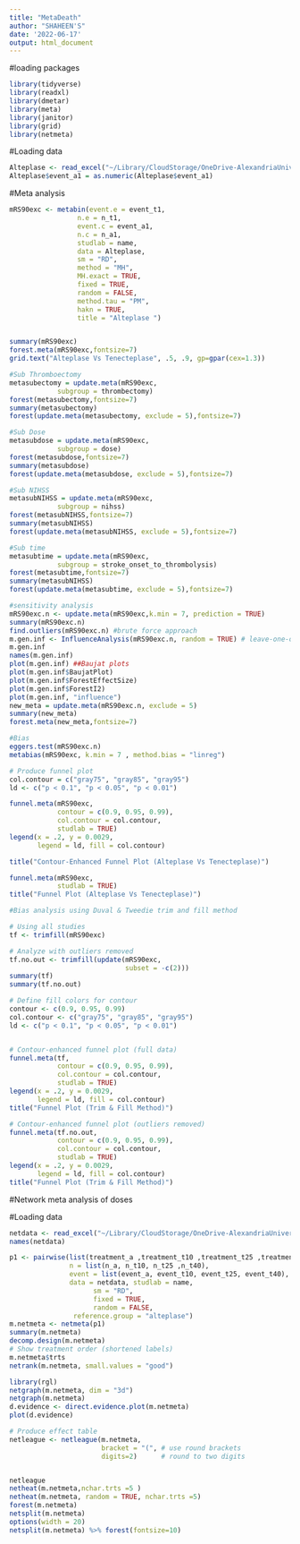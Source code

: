 ```yaml
---
title: "MetaDeath"
author: "SHAHEEN'S"
date: '2022-06-17'
output: html_document
---
```



#loading packages 

```r
library(tidyverse)
library(readxl)
library(dmetar)
library(meta)
library(janitor)
library(grid)
library(netmeta)
```


#Loading data



```r
Alteplase <- read_excel("~/Library/CloudStorage/OneDrive-AlexandriaUniversity/Alteplase/Alteplase.xlsx", sheet = "MetaDeath") %>% as_tibble() %>% clean_names()
Alteplase$event_a1 = as.numeric(Alteplase$event_a1)
```


#Meta analysis

```r

mRS90exc <- metabin(event.e = event_t1, 
                 n.e = n_t1,
                 event.c = event_a1,
                 n.c = n_a1,
                 studlab = name,
                 data = Alteplase,
                 sm = "RD",
                 method = "MH",
                 MH.exact = TRUE,
                 fixed = TRUE,
                 random = FALSE,
                 method.tau = "PM",
                 hakn = TRUE,
                 title = "Alteplase ")


summary(mRS90exc)
forest.meta(mRS90exc,fontsize=7)
grid.text("Alteplase Vs Tenecteplase", .5, .9, gp=gpar(cex=1.3))

```


```r

#Sub Thromboectomy
metasubectomy = update.meta(mRS90exc, 
            subgroup = thrombectomy)
forest(metasubectomy,fontsize=7)
summary(metasubectomy)
forest(update.meta(metasubectomy, exclude = 5),fontsize=7)
```

```r
#Sub Dose
metasubdose = update.meta(mRS90exc, 
            subgroup = dose)
forest(metasubdose,fontsize=7)
summary(metasubdose)
forest(update.meta(metasubdose, exclude = 5),fontsize=7)

```

```r
#Sub NIHSS
metasubNIHSS = update.meta(mRS90exc, 
            subgroup = nihss)
forest(metasubNIHSS,fontsize=7)
summary(metasubNIHSS)
forest(update.meta(metasubNIHSS, exclude = 5),fontsize=7)

```


```r
#Sub time
metasubtime = update.meta(mRS90exc, 
            subgroup = stroke_onset_to_thrombolysis)
forest(metasubtime,fontsize=7)
summary(metasubNIHSS)
forest(update.meta(metasubtime, exclude = 5),fontsize=7)
```



```r
#sensitivity analysis 
mRS90exc.n <- update.meta(mRS90exc,k.min = 7, prediction = TRUE) 
summary(mRS90exc.n)
find.outliers(mRS90exc.n) #brute force approach 
m.gen.inf <- InfluenceAnalysis(mRS90exc.n, random = TRUE) # leave-one-out method
m.gen.inf
names(m.gen.inf)
plot(m.gen.inf) ##Baujat plots
plot(m.gen.inf$BaujatPlot)
plot(m.gen.inf$ForestEffectSize)
plot(m.gen.inf$ForestI2)
plot(m.gen.inf, "influence")
new_meta = update.meta(mRS90exc.n, exclude = 5)  
summary(new_meta)
forest.meta(new_meta,fontsize=7)

```


```r
#Bias
eggers.test(mRS90exc.n)
metabias(mRS90exc, k.min = 7 , method.bias = "linreg")

# Produce funnel plot
col.contour = c("gray75", "gray85", "gray95")
ld <- c("p < 0.1", "p < 0.05", "p < 0.01")

funnel.meta(mRS90exc,
            contour = c(0.9, 0.95, 0.99),
            col.contour = col.contour,
            studlab = TRUE)
legend(x = .2, y = 0.0029, 
       legend = ld, fill = col.contour)

title("Contour-Enhanced Funnel Plot (Alteplase Vs Tenecteplase)")

funnel.meta(mRS90exc,
            studlab = TRUE)
title("Funnel Plot (Alteplase Vs Tenecteplase)")
```





```r
#Bias analysis using Duval & Tweedie trim and fill method

# Using all studies
tf <- trimfill(mRS90exc)

# Analyze with outliers removed
tf.no.out <- trimfill(update(mRS90exc, 
                             subset = -c(2)))
summary(tf)
summary(tf.no.out)

# Define fill colors for contour
contour <- c(0.9, 0.95, 0.99)
col.contour <- c("gray75", "gray85", "gray95")
ld <- c("p < 0.1", "p < 0.05", "p < 0.01")


# Contour-enhanced funnel plot (full data)
funnel.meta(tf, 
            contour = c(0.9, 0.95, 0.99),
            col.contour = col.contour,
            studlab = TRUE)
legend(x = .2, y = 0.0029, 
       legend = ld, fill = col.contour)
title("Funnel Plot (Trim & Fill Method)")

# Contour-enhanced funnel plot (outliers removed)
funnel.meta(tf.no.out, 
            contour = c(0.9, 0.95, 0.99),
            col.contour = col.contour,
            studlab = TRUE)
legend(x = .2, y = 0.0029, 
       legend = ld, fill = col.contour)
title("Funnel Plot (Trim & Fill Method)")
```




#Network meta analysis of doses

#Loading data

```r
netdata <- read_excel("~/Library/CloudStorage/OneDrive-AlexandriaUniversity/Alteplase/Alteplase.xlsx", sheet = "NetExcellent") %>% as_tibble() %>% clean_names()
names(netdata)
```


```r
p1 <- pairwise(list(treatment_a ,treatment_t10 ,treatment_t25 ,treatment_t40),
               n = list(n_a, n_t10, n_t25 ,n_t40),
               event = list(event_a, event_t10, event_t25, event_t40),
               data = netdata, studlab = name,
                     sm = "RD",
                     fixed = TRUE,
                     random = FALSE,
                reference.group = "alteplase")
m.netmeta <- netmeta(p1)
summary(m.netmeta)
decomp.design(m.netmeta)
# Show treatment order (shortened labels)
m.netmeta$trts
netrank(m.netmeta, small.values = "good")

```


```r
library(rgl)
netgraph(m.netmeta, dim = "3d")
netgraph(m.netmeta)
d.evidence <- direct.evidence.plot(m.netmeta)
plot(d.evidence)

# Produce effect table
netleague <- netleague(m.netmeta, 
                       bracket = "(", # use round brackets
                       digits=2)      # round to two digits


netleague
netheat(m.netmeta,nchar.trts =5 )
netheat(m.netmeta, random = TRUE, nchar.trts =5)
forest(m.netmeta)
netsplit(m.netmeta)
options(width = 20)
netsplit(m.netmeta) %>% forest(fontsize=10)
```

















